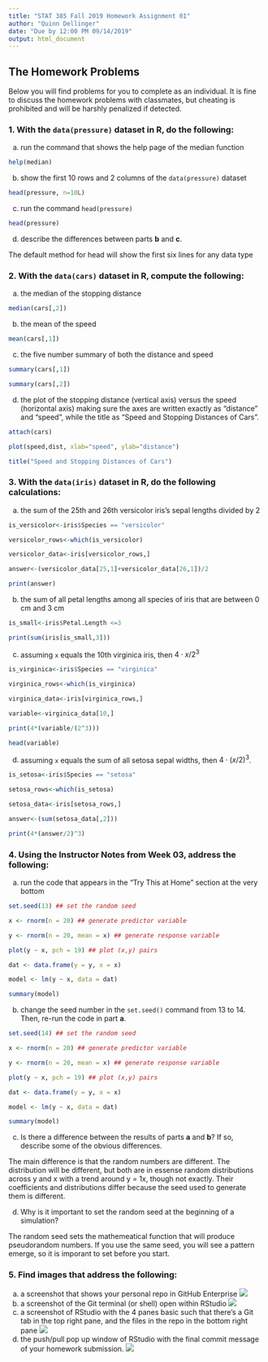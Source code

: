 ```yaml
---
title: "STAT 385 Fall 2019 Homework Assignment 01"
author: "Quinn Dellinger"
date: "Due by 12:00 PM 09/14/2019"
output: html_document
---
```


## The Homework Problems

Below you will find problems for you to complete as an individual. It is fine to discuss the homework problems with classmates, but cheating is prohibited and will be harshly penalized if detected.

### 1. With the `data(pressure)` dataset in R, do the following:

a. run the command that shows the help page of the median function  
```r
help(median)
```
b. show the first 10 rows and 2 columns of the `data(pressure)` dataset  
```r
head(pressure, n=10L)  
```
c. run the command `head(pressure)`  
```r
head(pressure)  
```
d. describe the differences between parts **b** and **c**.  

The default method for head will show the first six lines for any data type  

### 2. With the `data(cars)` dataset in R, compute the following:
a. the median of the stopping distance  
```r
median(cars[,2])  
```
b. the mean of the speed  
```r
mean(cars[,1])  
```
c. the five number summary of both the distance and speed  
```r
summary(cars[,1])  

summary(cars[,2])  
```
d. the plot of the stopping distance (vertical axis) versus the speed (horizontal axis) making sure the axes are written exactly as "distance" and "speed", while the title as "Speed and Stopping Distances of Cars".  
```r
attach(cars)  

plot(speed,dist, xlab="speed", ylab="distance")  

title("Speed and Stopping Distances of Cars") 
```

### 3. With the `data(iris)` dataset in R, do the following calculations:

a. the sum of the 25th and 26th versicolor iris's sepal lengths divided by 2  
```r
is_versicolor<-iris$Species == "versicolor"  

versicolor_rows<-which(is_versicolor)  

versicolor_data<-iris[versicolor_rows,]  

answer<-(versicolor_data[25,1]+versicolor_data[26,1])/2  

print(answer)
```
b. the sum of all petal lengths among all species of iris that are between 0 cm and 3 cm  
```r
is_small<-iris$Petal.Length <=3  

print(sum(iris[is_small,3]))  
```
c. assuming `x` equals the 10th virginica iris, then $4\cdot x/2^3$  
```r
is_virginica<-iris$Species == "virginica"  

virginica_rows<-which(is_virginica)  

virginica_data<-iris[virginica_rows,]  

variable<-virginica_data[10,]  

print(4*(variable/(2^3))) 

head(variable)  
```
d. assuming `x` equals the sum of all setosa sepal widths, then $4\cdot(x/2)^3$.  
```r
is_setosa<-iris$Species == "setosa"  

setosa_rows<-which(is_setosa)  

setosa_data<-iris[setosa_rows,]  

answer<-(sum(setosa_data[,2]))  

print(4*(answer/2)^3)  
```
### 4. Using the Instructor Notes from Week 03, address the following:

a. run the code that appears in the "Try This at Home" section at the very bottom  
```r
set.seed(13) ## set the random seed  

x <- rnorm(n = 20) ## generate predictor variable  

y <- rnorm(n = 20, mean = x) ## generate response variable  

plot(y ~ x, pch = 19) ## plot (x,y) pairs  

dat <- data.frame(y = y, x = x)  

model <- lm(y ~ x, data = dat)  

summary(model)  
```
b. change the seed number in the `set.seed()` command from 13 to 14. Then, re-run the code in part **a**.  
```r
set.seed(14) ## set the random seed  

x <- rnorm(n = 20) ## generate predictor variable  

y <- rnorm(n = 20, mean = x) ## generate response variable  

plot(y ~ x, pch = 19) ## plot (x,y) pairs  

dat <- data.frame(y = y, x = x)  

model <- lm(y ~ x, data = dat)  

summary(model)  
```
c. Is there a difference between the results of parts **a** and **b**? If so, describe some of the obvious differences.  

The main difference is that the random numbers are different.  The distribution will be different, but both are in essense random distributions across y and x with a trend around y = 1x, though not exactly. Their coefficients and distributions differ because the seed used to generate them is different. 

d. Why is it important to set the random seed at the beginning of a simulation?  

The random seed sets the mathemeatical function that will produce pseudorandom numbers. If you use the same seed, you will see a pattern emerge, so it is imporant to set before you start.   

### 5. Find images that address the following:

a. a screenshot that shows your personal repo in GitHub Enterprise
![](/Users/quinndellinger/Documents/School/Stats/Screen Shot 2019-09-05 at 6.09.33 PM.png)
b. a screenshot of the Git terminal (or shell) open within RStudio
![](/Users/quinndellinger/Documents/School/Stats/Screen Shot 2019-09-05 at 6.10.20 PM.png)
c. a screenshot of RStudio with the 4 panes basic such that there's a Git tab in the top right pane, and the files in the repo in the bottom right pane
![](/Users/quinndellinger/Documents/School/Stats/Screen Shot 2019-09-05 at 6.10.45 PM.png)
d. the push/pull pop up window of RStudio with the final commit message of your homework submission.
![](/Users/quinndellinger/Documents/School/Stats/Screen Shot 2019-09-05 at 6.11.17 PM.png)